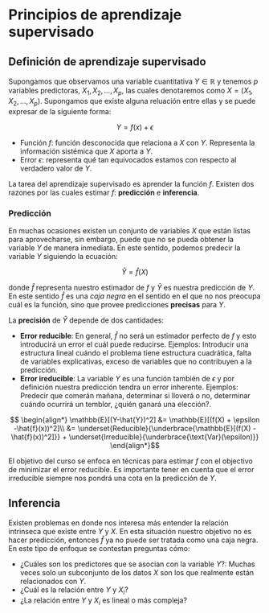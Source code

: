 # Principios de aprendizaje supervisado

## Definición de aprendizaje supervisado

Supongamos que observamos una variable cuantitativa $Y \in \mathbb{R}$ y tenemos $p$ variables predictoras, $X_1, X_2, ..., X_p$, las cuales denotaremos como $X = (X_1, X_2, ..., X_p)$. Supongamos que existe alguna reluación entre ellas y se puede expresar de la siguiente forma: 

$$ Y = f(x) + \epsilon$$

- Función $f$: función desconocida que relaciona a $X$ con $Y$. Representa la información sistémica que $X$ aporta a $Y$.
- Error $\epsilon$: representa qué tan equivocados estamos con respecto al verdadero valor de $Y$.

La tarea del aprendizaje supervisado es aprender la función $f$. Existen dos razones por las cuales estimar $f$: **predicción** e **inferencia**.

### Predicción

En muchas ocasiones existen un conjunto de variables $X$ que están listas para aprovecharse, sin embargo, puede que no se pueda obtener la variable $Y$ de manera inmediata. En este sentido, podemos predecir la variable $Y$ siguiendo la ecuación: 

$$\hat{Y} = \hat{f}(X)$$

donde $\hat{f}$ representa nuestro estimador de $f$ y $\hat{Y}$ es nuestra predicción de $Y$. En este sentido $\hat{f}$ es una *caja negra* en el sentido en el que no nos preocupa cuál es la función, sino que provee predicciones **precisas** para $Y$.

La **precisión** de $\hat{Y}$ depende de dos cantidades:

- **Error reducible**: En general, $\hat{f}$ no será un estimador perfecto de $f$ y esto introducirá un error el cuál puede reducirse. Ejemplos: Introducir una estructura lineal cuándo el problema tiene estructura cuadrática, falta de variables explicativas, exceso de variables que no contribuyen a la predicción.
- **Error ireducible**: La variable $Y$ es una función también de $\epsilon$ y por definición nuestra predicción tendra un error inherente. Ejemplos: Predecir que comerán mañana, determinar si lloverá o no, determinar cuándo ocurrirá un temblor, ¿quién ganará una elección?.

$$ \begin{align*}
\mathbb{E}[(Y-\hat{Y})^2] &= \mathbb{E}[(f(X) + \epsilon -\hat{f}(x))^2]\\
&= \underset{Reducible}{\underbrace{\mathbb{E}[(f(X) - \hat{f}(x))^2]}} + \underset{Irreducible}{\underbrace{\text{Var}(\epsilon)}}
\end{align*}$$

El objetivo del curso se enfoca en técnicas para estimar $f$ con el objectivo de minimizar el error reducible. Es importante tener en cuenta que el error irreducible siempre nos pondrá una cota en la predicción de $Y$.

## Inferencia

Existen problemas en donde nos interesa más entender la relación intrinseca que existe entre $Y$ y $X$. En esta situación nuestro objetivo no es hacer predicción, entonces $\hat{f}$ ya no puede ser tratada como una caja negra. En este tipo de enfoque se contestan preguntas cómo:

- ¿Cuáles son los predictores que se asocian con la variable $Y$?: Muchas veces solo un subconjunto de los datos $X$ son los que realmente están relacionados con $Y$.
- ¿Cuál es la relación entre $Y$ y $X_i$? 
- ¿La relación entre $Y$ y $X_i$ es lineal o más compleja?